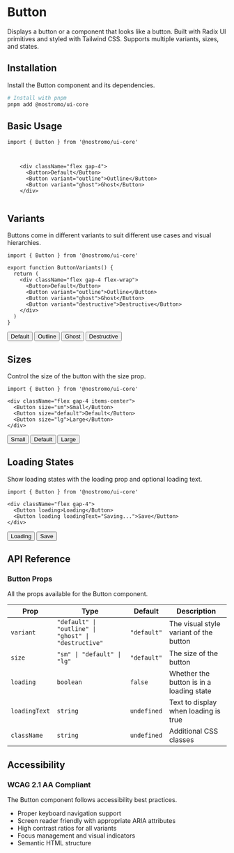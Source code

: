 # Button

Displays a button or a component that looks like a button. Built with Radix UI primitives and styled with Tailwind CSS. Supports multiple variants, sizes, and states.

## Installation

Install the Button component and its dependencies.

```bash
# Install with pnpm
pnpm add @nostromo/ui-core
```

## Basic Usage

```tsx
import { Button } from '@nostromo/ui-core'



    <div className="flex gap-4">
      <Button>Default</Button>
      <Button variant="outline">Outline</Button>
      <Button variant="ghost">Ghost</Button>
    </div>


```



## Variants

Buttons come in different variants to suit different use cases and visual hierarchies.

```tsx
import { Button } from '@nostromo/ui-core'

export function ButtonVariants() {
  return (
    <div className="flex gap-4 flex-wrap">
      <Button>Default</Button>
      <Button variant="outline">Outline</Button>
      <Button variant="ghost">Ghost</Button>
      <Button variant="destructive">Destructive</Button>
    </div>
  )
}
```

<div className="flex gap-4 flex-wrap mb-6">
  <Button>Default</Button>
  <Button variant="outline">Outline</Button>
  <Button variant="ghost">Ghost</Button>
  <Button variant="destructive">Destructive</Button>
</div>


## Sizes

Control the size of the button with the size prop.

```tsx
import { Button } from '@nostromo/ui-core'

<div className="flex gap-4 items-center">
  <Button size="sm">Small</Button>
  <Button size="default">Default</Button>
  <Button size="lg">Large</Button>
</div>
```

<div className="flex gap-4 items-center mb-6">
  <Button size="sm">Small</Button>
  <Button size="default">Default</Button>
  <Button size="lg">Large</Button>
</div>


## Loading States

Show loading states with the loading prop and optional loading text.

```tsx
import { Button } from '@nostromo/ui-core'

<div className="flex gap-4">
  <Button loading>Loading</Button>
  <Button loading loadingText="Saving...">Save</Button>
</div>
```

<div className="flex gap-4 mb-6">
  <Button loading>Loading</Button>
  <Button loading loadingText="Saving...">Save</Button>
</div>


## API Reference

### Button Props

All the props available for the Button component.

| Prop | Type | Default | Description |
|------|------|---------|-------------|
| `variant` | `"default" \| "outline" \| "ghost" \| "destructive"` | `"default"` | The visual style variant of the button |
| `size` | `"sm" \| "default" \| "lg"` | `"default"` | The size of the button |
| `loading` | `boolean` | `false` | Whether the button is in a loading state |
| `loadingText` | `string` | `undefined` | Text to display when loading is true |
| `className` | `string` | `undefined` | Additional CSS classes |

## Accessibility

### WCAG 2.1 AA Compliant

The Button component follows accessibility best practices.

- Proper keyboard navigation support
- Screen reader friendly with appropriate ARIA attributes
- High contrast ratios for all variants
- Focus management and visual indicators
- Semantic HTML structure
